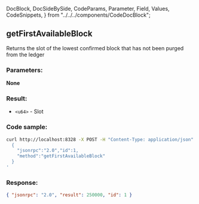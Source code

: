   DocBlock,
  DocSideBySide,
  CodeParams,
  Parameter,
  Field,
  Values,
  CodeSnippets,
} from "../../../components/CodeDocBlock";

<DocBlock>

## getFirstAvailableBlock

Returns the slot of the lowest confirmed block that has not been purged from the ledger

<DocSideBySide>
<CodeParams>

### Parameters:

**None**

### Result:

- `<u64>` - Slot

</CodeParams>
<CodeSnippets>

### Code sample:

```bash
curl http://localhost:8328 -X POST -H "Content-Type: application/json" -d '
  {
    "jsonrpc":"2.0","id":1,
    "method":"getFirstAvailableBlock"
  }
'
```

### Response:

```json
{ "jsonrpc": "2.0", "result": 250000, "id": 1 }
```

</CodeSnippets>
</DocSideBySide>
</DocBlock>
